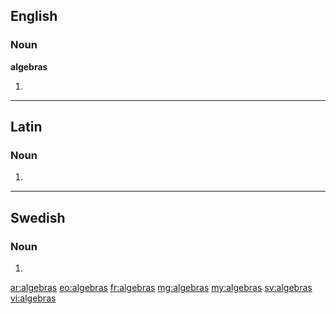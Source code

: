 ==English==

===Noun===
'''algebras'''

# {{plural of|algebra}}

----

==Latin==

===Noun===
{{la-noun-form|algebrās}}

# {{inflection of|algebra|algebra|acc|p|lang=la}}

----

==Swedish==

===Noun===
{{infl|sv|noun form}}

# {{sv-noun-form-indef-gen|algebra}}

[[ar:algebras]]
[[eo:algebras]]
[[fr:algebras]]
[[mg:algebras]]
[[my:algebras]]
[[sv:algebras]]
[[vi:algebras]]
